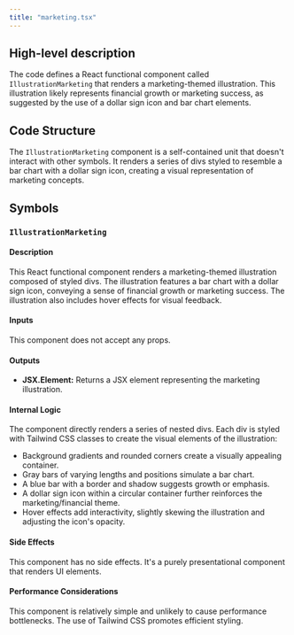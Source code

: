 ```yaml
---
title: "marketing.tsx"
---
```


## High-level description
The code defines a React functional component called `IllustrationMarketing` that renders a marketing-themed illustration. This illustration likely represents financial growth or marketing success, as suggested by the use of a dollar sign icon and bar chart elements.

## Code Structure
The `IllustrationMarketing` component is a self-contained unit that doesn't interact with other symbols. It renders a series of divs styled to resemble a bar chart with a dollar sign icon, creating a visual representation of marketing concepts.

## Symbols

### `IllustrationMarketing`
#### Description
This React functional component renders a marketing-themed illustration composed of styled divs. The illustration features a bar chart with a dollar sign icon, conveying a sense of financial growth or marketing success. The illustration also includes hover effects for visual feedback.

#### Inputs
This component does not accept any props.

#### Outputs
- **JSX.Element:** Returns a JSX element representing the marketing illustration.

#### Internal Logic
The component directly renders a series of nested divs. Each div is styled with Tailwind CSS classes to create the visual elements of the illustration:
- Background gradients and rounded corners create a visually appealing container.
- Gray bars of varying lengths and positions simulate a bar chart.
- A blue bar with a border and shadow suggests growth or emphasis.
- A dollar sign icon within a circular container further reinforces the marketing/financial theme.
- Hover effects add interactivity, slightly skewing the illustration and adjusting the icon's opacity.

#### Side Effects
This component has no side effects. It's a purely presentational component that renders UI elements.

#### Performance Considerations
This component is relatively simple and unlikely to cause performance bottlenecks. The use of Tailwind CSS promotes efficient styling.
